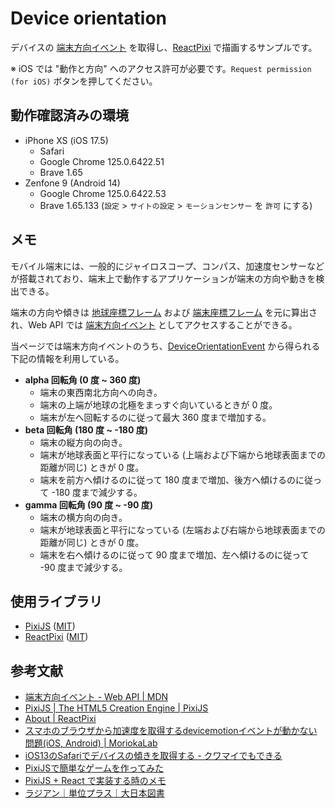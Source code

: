 
# Device orientation

デバイスの [端末方向イベント](https://developer.mozilla.org/ja/docs/Web/API/Device_orientation_events) を取得し、[ReactPixi](https://pixijs.io/pixi-react/) で描画するサンプルです。

※ iOS では "動作と方向" へのアクセス許可が必要です。`Request permission (for iOS)` ボタンを押してください。

<DeviceOrientationSample />

## 動作確認済みの環境

- iPhone XS (iOS 17.5)
  - Safari
  - Google Chrome 125.0.6422.51
  - Brave 1.65
- Zenfone 9 (Android 14)
  - Google Chrome 125.0.6422.53
  - Brave 1.65.133 (`設定` > `サイトの設定` > `モーションセンサー` を `許可` にする)

## メモ

モバイル端末には、一般的にジャイロスコープ、コンパス、加速度センサーなどが搭載されており、端末上で動作するアプリケーションが端末の方向や動きを検出できる。

端末の方向や傾きは [地球座標フレーム](https://developer.mozilla.org/ja/docs/Web/API/Device_orientation_events/Orientation_and_motion_data_explained#%E7%AB%AF%E6%9C%AB%E5%BA%A7%E6%A8%99%E3%83%95%E3%83%AC%E3%83%BC%E3%83%A0) および [端末座標フレーム](https://developer.mozilla.org/ja/docs/Web/API/Device_orientation_events/Orientation_and_motion_data_explained#%E7%AB%AF%E6%9C%AB%E5%BA%A7%E6%A8%99%E3%83%95%E3%83%AC%E3%83%BC%E3%83%A0) を元に算出され、Web API では [端末方向イベント](https://developer.mozilla.org/ja/docs/Web/API/Device_orientation_events) としてアクセスすることができる。

当ページでは端末方向イベントのうち、[DeviceOrientationEvent](https://developer.mozilla.org/ja/docs/Web/API/DeviceOrientationEvent) から得られる下記の情報を利用している。

- **alpha 回転角 (0 度 ~ 360 度)**
  - 端末の東西南北方向への向き。
  - 端末の上端が地球の北極をまっすぐ向いているときが 0 度。
  - 端末が左へ回転するのに従って最大 360 度まで増加する。
- **beta 回転角 (180 度 ~ -180 度)**
  - 端末の縦方向の向き。
  - 端末が地球表面と平行になっている (上端および下端から地球表面までの距離が同じ) ときが 0 度。
  - 端末を前方へ傾けるのに従って 180 度まで増加、後方へ傾けるのに従って -180 度まで減少する。
- **gamma 回転角 (90 度 ~ -90 度)**
  - 端末の横方向の向き。
  - 端末が地球表面と平行になっている (左端および右端から地球表面までの距離が同じ) ときが 0 度。
  - 端末を右へ傾けるのに従って 90 度まで増加、左へ傾けるのに従って -90 度まで減少する。

## 使用ライブラリ

- [PixiJS](https://pixijs.com/) ([MIT](https://github.com/pixijs/pixijs/blob/dev/LICENSE))
- [ReactPixi](https://pixijs.io/pixi-react/) ([MIT](https://github.com/pixijs/pixi-react/blob/master/LICENSE))

## 参考文献

- [端末方向イベント - Web API | MDN](https://developer.mozilla.org/ja/docs/Web/API/Device_orientation_events)
- [PixiJS \| The HTML5 Creation Engine \| PixiJS](https://pixijs.com/)
- [About \| ReactPixi](https://pixijs.io/pixi-react/)
- [スマホのブラウザから加速度を取得するdevicemotionイベントが動かない問題(iOS, Android) \| MoriokaLab](https://moriokalab.com/news/63)
- [iOS13のSafariでデバイスの傾きを取得する - クワマイでもできる](https://kuwamai.hatenablog.com/entry/2019/09/25/221900)
- [PixiJSで簡単なゲームを作ってみた](https://zenn.dev/tellernovel_inc/articles/8f47a24fc55f2c)
- [PixiJS + React で実装する時のメモ](https://zenn.dev/ivgtr/scraps/f3c1a7ae0e3e5b)
- [ラジアン｜単位プラス｜大日本図書](https://www.dainippon-tosho.co.jp/unit/list/radian.html)
